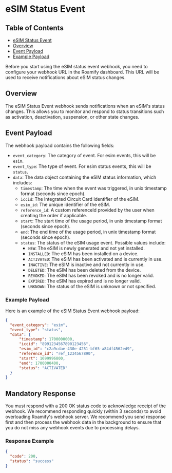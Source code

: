 
# eSIM Status Event

## Table of Contents
- [eSIM Status Event](#esim-status-event)
- [Overview](#overview)
- [Event Payload](#event-payload)
- [Example Payload](#example-payload)

<Callout type="warning" emoji="⚠️">
    Before you start using the eSIM status event webhook, you need to configure your webhook URL in the Roamify dashboard. This URL will be used to receive notifications about eSIM status changes.
</Callout>

## Overview
The eSIM Status Event webhook sends notifications when an eSIM's status changes. This allows you to monitor and respond to status transitions such as activation, deactivation, suspension, or other state changes.

## Event Payload
The webhook payload contains the following fields:

- `event_category`: The category of event. For esim events, this will be `esim`.
- `event_type`: The type of event. For esim status events, this will be `status`.
- `data`: The data object containing the eSIM status information, which includes:
    - `timestamp`: The time when the event was triggered, in unix timestamp format (seconds since epoch).
    - `iccid`: The Integrated Circuit Card Identifier of the eSIM.
    - `esim_id`: The unique identifier of the eSIM.
    - `reference_id`: A custom referenceId provided by the user when creating the order if applicable.
    - `start`: The start time of the usage period, in unix timestamp format (seconds since epoch).
    - `end`: The end time of the usage period, in unix timestamp format (seconds since epoch).
    - `status`: The status of the eSIM usage event. Possible values include:
      - `NEW`: The eSIM is newly generated and not yet installed.
      - `INSTALLED`: The eSIM has been installed on a device.
      - `ACTIVATED`: The eSIM has been activated and is currently in use.
      - `INACTIVE`: The eSIM is inactive and not currently in use.
      - `DELETED`: The eSIM has been deleted from the device.
      - `REVOKED`: The eSIM has been revoked and is no longer valid.
      - `EXPIRED`: The eSIM has expired and is no longer valid.
      - `UNKNOWN`: The status of the eSIM is unknown or not specified.

### Example Payload
Here is an example of the eSIM Status Event webhook payload:

```json
{
  "event_category": "esim",
  "event_type": "status",
  "data": {
      "timestamp": 1700000000,
      "iccid": "8991234567890123456",
      "esim_id": "c2a9cdae-430e-4251-bf65-a84df4562ed9",
      "reference_id": "ref_1234567890",
      "start": 1699996800,
      "end": 1700000400,
      "status": "ACTIVATED"
  }
}
```

## Mandatory Response
You must respond with a 200 OK status code to acknowledge receipt of the webhook. We recommend responding quickly (within 3 seconds) to avoid overloading Roamify's webhook server.
We recommend you send response first and then process the webhook data in the background to ensure that you do not miss any webhook events due to processing delays.

### Response Example
```json
{
  "code": 200,
  "status": "success"
}
```